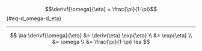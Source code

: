 :::{#lem-d_omega-d_eta}

$$\derivf{\omega}{\eta} = \frac{\pi}{1-\pi}$${#eq-d_omega-d_eta}

:::

---

::: proof

$$
\ba
\derivf{\omega}{\eta} &=  \deriv{\eta} \exp{\eta}
\\
&= \exp{\eta}
\\
&= \omega
\\
&= \frac{\pi}{1-\pi}
\ea
$$

:::
